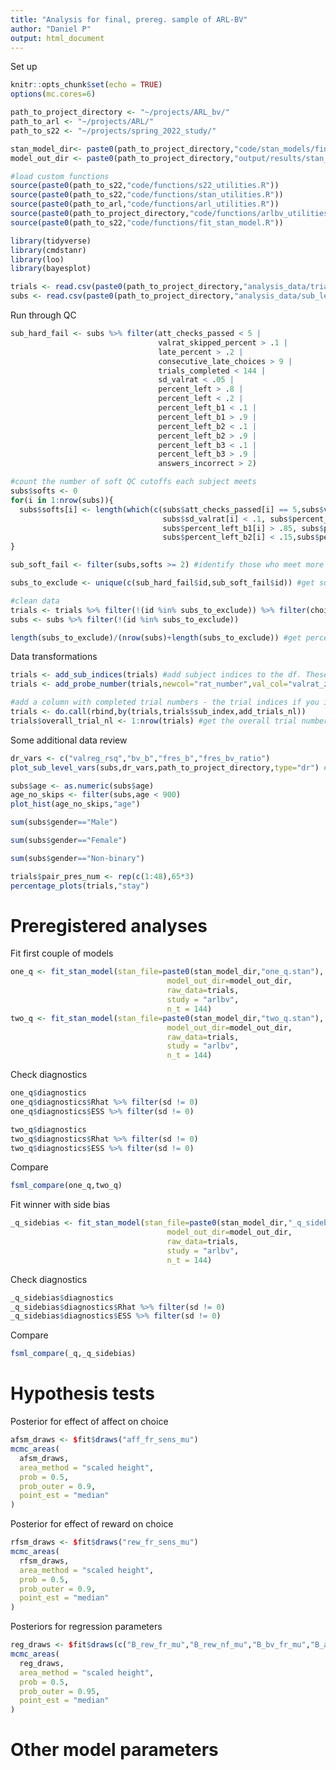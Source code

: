 ```yaml
---
title: "Analysis for final, prereg. sample of ARL-BV"
author: "Daniel P"
output: html_document
---
```


Set up
```r
knitr::opts_chunk$set(echo = TRUE)
options(mc.cores=6)

path_to_project_directory <- "~/projects/ARL_bv/"
path_to_arl <- "~/projects/ARL/"
path_to_s22 <- "~/projects/spring_2022_study/"

stan_model_dir<- paste0(path_to_project_directory,"code/stan_models/final_samp_mods/")
model_out_dir <- paste0(path_to_project_directory,"output/results/stan_model_fits/final_samp_fits/")

#load custom functions
source(paste0(path_to_s22,"code/functions/s22_utilities.R")) 
source(paste0(path_to_s22,"code/functions/stan_utilities.R"))
source(paste0(path_to_arl,"code/functions/arl_utilities.R")) 
source(paste0(path_to_project_directory,"code/functions/arlbv_utilities.R")) 
source(paste0(path_to_s22,"code/functions/fit_stan_model.R"))

library(tidyverse)
library(cmdstanr)
library(loo)
library(bayesplot)

trials <- read.csv(paste0(path_to_project_directory,"analysis_data/trial_level_data_all_subs_2023-10-17_19_06_02.592573.csv"))
subs <- read.csv(paste0(path_to_project_directory,"analysis_data/sub_level_data_all_subs_2023-10-17_19_06_02.592573.csv"))
```

Run through QC
```r
sub_hard_fail <- subs %>% filter(att_checks_passed < 5 |
                                 valrat_skipped_percent > .1 |
                                 late_percent > .2 |
                                 consecutive_late_choices > 9 |
                                 trials_completed < 144 |
                                 sd_valrat < .05 |
                                 percent_left > .8 |
                                 percent_left < .2 |
                                 percent_left_b1 < .1 |
                                 percent_left_b1 > .9 |
                                 percent_left_b2 < .1 |
                                 percent_left_b2 > .9 |
                                 percent_left_b3 < .1 |
                                 percent_left_b3 > .9 |
                                 answers_incorrect > 2)

#count the number of soft QC cutoffs each subject meets
subs$softs <- 0
for(i in 1:nrow(subs)){
  subs$softs[i] <- length(which(c(subs$att_checks_passed[i] == 5,subs$valrat_skipped_percent[i] > .05, subs$late_percent[i] > .15,
                                  subs$sd_valrat[i] < .1, subs$percent_left[i] > .75, subs$percent_left[i] < .25,
                                  subs$percent_left_b1[i] > .85, subs$percent_left_b1[i] < .15, subs$percent_left_b2[i] > .85, 
                                  subs$percent_left_b2[i] < .15,subs$percent_left_b3[i] > .85, subs$percent_left_b3[i] < .15,subs$answers_incorrect[i] > 1)))
}

sub_soft_fail <- filter(subs,softs >= 2) #identify those who meet more than 2 soft cutoffs

subs_to_exclude <- unique(c(sub_hard_fail$id,sub_soft_fail$id)) #get subjects who failed either set of criteria

#clean data
trials <- trials %>% filter(!(id %in% subs_to_exclude)) %>% filter(choice != "late") 
subs <- subs %>% filter(!(id %in% subs_to_exclude))

length(subs_to_exclude)/(nrow(subs)+length(subs_to_exclude)) #get percent excluded
```

Data transformations
```r
trials <- add_sub_indices(trials) #add subject indices to the df. These will match the indices used in Stan.
trials <- add_probe_number(trials,newcol="rat_number",val_col="valrat_z") #add rating number

#add a column with completed trial numbers - the trial indices if you ignore late trials. These will match the "t" trial numbers used in the Stan models
trials <- do.call(rbind,by(trials,trials$sub_index,add_trials_nl))
trials$overall_trial_nl <- 1:nrow(trials) #get the overall trial number ignoring late trials and collapsing across subjects
```

Some additional data review

```r
dr_vars <- c("valreg_rsq","bv_b","fres_b","fres_bv_ratio")
plot_sub_level_vars(subs,dr_vars,path_to_project_directory,type="dr") #create and save plot grids
```

```r
subs$age <- as.numeric(subs$age)
age_no_skips <- filter(subs,age < 900)
plot_hist(age_no_skips,"age") 
```

```r
sum(subs$gender=="Male")
```

```r
sum(subs$gender=="Female")
```

```r
sum(subs$gender=="Non-binary")
```

```r
trials$pair_pres_num <- rep(c(1:48),65*3)
percentage_plots(trials,"stay")
```

# Preregistered analyses

Fit first couple of models
```r
one_q <- fit_stan_model(stan_file=paste0(stan_model_dir,"one_q.stan"),
                                   model_out_dir=model_out_dir,
                                   raw_data=trials,
                                   study = "arlbv",
                                   n_t = 144)
two_q <- fit_stan_model(stan_file=paste0(stan_model_dir,"two_q.stan"),
                                   model_out_dir=model_out_dir,
                                   raw_data=trials,
                                   study = "arlbv",
                                   n_t = 144)
```

Check diagnostics
```r
one_q$diagnostics
one_q$diagnostics$Rhat %>% filter(sd != 0)
one_q$diagnostics$ESS %>% filter(sd != 0)
```

```r
two_q$diagnostics
two_q$diagnostics$Rhat %>% filter(sd != 0)
two_q$diagnostics$ESS %>% filter(sd != 0)
```

Compare
```r
fsml_compare(one_q,two_q)
```

Fit winner with side bias
```r
_q_sidebias <- fit_stan_model(stan_file=paste0(stan_model_dir,"_q_sidebias.stan"),
                                   model_out_dir=model_out_dir,
                                   raw_data=trials,
                                   study = "arlbv",
                                   n_t = 144)
```

Check diagnostics
```r
_q_sidebias$diagnostics
_q_sidebias$diagnostics$Rhat %>% filter(sd != 0)
_q_sidebias$diagnostics$ESS %>% filter(sd != 0)
```

Compare
```r
fsml_compare(_q,_q_sidebias)
```

# Hypothesis tests

Posterior for effect of affect on choice
```r
afsm_draws <- $fit$draws("aff_fr_sens_mu")
mcmc_areas(
  afsm_draws,
  area_method = "scaled height",
  prob = 0.5,
  prob_outer = 0.9, 
  point_est = "median"
)
```

Posterior for effect of reward on choice
```r
rfsm_draws <- $fit$draws("rew_fr_sens_mu")
mcmc_areas(
  rfsm_draws,
  area_method = "scaled height",
  prob = 0.5,
  prob_outer = 0.9, 
  point_est = "median"
)
```

Posteriors for regression parameters
```r
reg_draws <- $fit$draws(c("B_rew_fr_mu","B_rew_nf_mu","B_bv_fr_mu","B_auto_mu"))
mcmc_areas(
  reg_draws,
  area_method = "scaled height",
  prob = 0.5,
  prob_outer = 0.95, 
  point_est = "median"
)
```

# Other model parameters

```r

```

